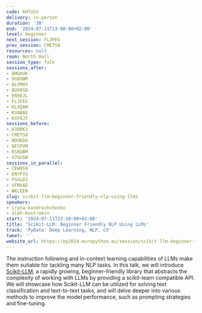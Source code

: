 ```yaml
---
code: KHTUSV
delivery: in-person
duration: '30'
end: '2024-07-11T13:00:00+02:00'
level: beginner
next_session: FLJFEG
prev_session: CMETS8
resources: null
room: North Hall
session_type: Talk
sessions_after:
- 8MGKUK
- 9G8GWM
- ALVMH3
- BUH9SD
- EN98JL
- FLJFEG
- KLXQAM
- KUABAE
- KXF8JY
sessions_before:
- A3QRK3
- CMETS8
- NDUKDX
- NFCPVM
- RSRDBM
- X7GUSW
sessions_in_parallel:
- CEW8S9
- DNYFYG
- PSGLDJ
- VFMXAD
- WKLEEW
slug: scikit-llm-beginner-friendly-nlp-using-llms
speakers:
- iryna-kondrashchenko
- oleh-kostromin
start: '2024-07-11T12:30:00+02:00'
title: 'Scikit-LLM: Beginner Friendly NLP Using LLMs'
track: 'PyData: Deep Learning, NLP, CV'
tweet: ''
website_url: https://ep2024.europython.eu/session/scikit-llm-beginner-friendly-nlp-using-llms
---
```


The instruction following and in-context learning capabilities of LLMs make them suitable for tackling many NLP tasks. In this talk, we will introduce [Scikit-LLM](https://github.com/iryna-kondr/scikit-llm "Scikit-LLM"), a rapidly growing, beginner-friendly library that abstracts the complexity of working with LLMs by providing a scikit-learn compatible API. We will showcase how Scikit-LLM can be utilized for solving text classification and text-to-text tasks, and will delve deeper into various methods to improve the model performance, such as prompting strategies and fine-tuning.
